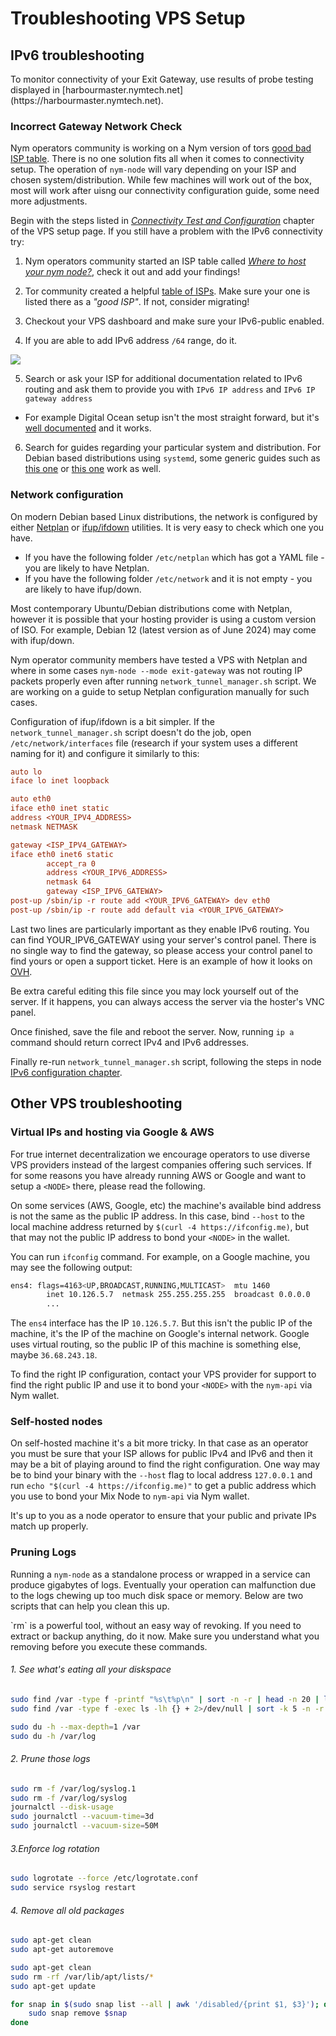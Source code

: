 
# Troubleshooting VPS Setup

<VarInfo/>

## IPv6 troubleshooting

<Callout color="info" emoji="ℹ️">
To monitor connectivity of your Exit Gateway, use results of probe testing displayed in [harbourmaster.nymtech.net](https://harbourmaster.nymtech.net).
</Callout>

### Incorrect Gateway Network Check

Nym operators community is working on a Nym version of tors [good bad ISP table](https://community.torproject.org/relay/community-resources/good-bad-isps/). There is no one solution fits all when it comes to connectivity setup. The operation of `nym-node` will vary depending on your ISP and chosen system/distribution.  While few machines will work out of the box, most will work after uisng our connectivity configuration guide, some need more adjustments.

Begin with the steps listed in [*Connectivity Test and Configuration*](../nodes/preliminary-steps/vps-setup.mdx#connectivity-test-and-configuration) chapter of the VPS setup page. If you still have a problem with the IPv6 connectivity try:

<Steps>

1. Nym operators community started an ISP table called [*Where to host your nym node?*](../community-counsel/isp-list.mdx), check it out and add your findings!

2. Tor community created a helpful [table of ISPs](https://community.torproject.org/relay/community-resources/good-bad-isps/). Make sure your one is listed there as a *"good ISP"*. If not, consider migrating!

3. Checkout your VPS dashboard and make sure your IPv6-public enabled.

4. If you are able to add IPv6 address `/64` range, do it.

![](/images/operators/ipv6_64.png)

5. Search or ask your ISP for additional documentation related to IPv6 routing and ask them to provide you with `IPv6 IP address` and `IPv6 IP gateway address`
- For example Digital Ocean setup isn't the most straight forward, but it's [well documented](https://docs.digitalocean.com/products/networking/ipv6/how-to/enable/#on-existing-droplets) and it works.

6. Search for guides regarding your particular system and distribution. For Debian based distributions using `systemd`, some generic guides such as [this one](https://cloudzy.com/blog/configure-ipv6-on-ubuntu/) or [this one](https://help.ovhcloud.com/csm/en-ie-vps-configuring-ipv6?id=kb_article_view&sysparm_article=KB0047567) work as well.

</Steps>

### Network configuration

On modern Debian based Linux distributions, the network is configured by either [Netplan](https://netplan.io/) or [ifup/ifdown](https://manpages.debian.org/testing/ifupdown/ifup.8.en.html) utilities. It is very easy to check which one you have.

- If you have the following folder `/etc/netplan` which has got a YAML file - you are likely to have Netplan.
- If you have the following folder `/etc/network` and it is not empty - you are likely to have ifup/down.

Most contemporary Ubuntu/Debian distributions come with Netplan, however it is possible that your hosting provider is using a custom version of ISO. For example, Debian 12 (latest version as of June 2024) may come with ifup/down.

Nym operator community members have tested a VPS with Netplan and where in some cases `nym-node --mode exit-gateway` was not routing IP packets properly even after running `network_tunnel_manager.sh` script. We are working on a guide to setup Netplan configuration manually for such cases.

Configuration of ifup/ifdown is a bit simpler. If the `network_tunnel_manager.sh` script doesn't do the job, open `/etc/network/interfaces` file (research if your system uses a different naming for it) and configure it similarly to this:

```ini
auto lo
iface lo inet loopback

auto eth0
iface eth0 inet static
address <YOUR_IPV4_ADDRESS>
netmask NETMASK

gateway <ISP_IPV4_GATEWAY>
iface eth0 inet6 static
        accept_ra 0
        address <YOUR_IPV6_ADDRESS>
        netmask 64
        gateway <ISP_IPV6_GATEWAY>
post-up /sbin/ip -r route add <YOUR_IPV6_GATEWAY> dev eth0
post-up /sbin/ip -r route add default via <YOUR_IPV6_GATEWAY>
```
Last two lines are particularly important as they enable IPv6 routing. You can find YOUR_IPV6_GATEWAY using your server's control panel. There is no single way to find the gateway, so please access your control panel to find yours or open a support ticket. Here is an example of how it looks on [OVH](https://help.ovhcloud.com/csm/en-ie-vps-configuring-ipv6?id=kb_article_view&sysparm_article=KB0047567).

<Callout color="danger" emoji="⚠️">
Be extra careful editing this file since you may lock yourself out of the server. If it happens, you can always access the server via the hoster's VNC panel.
</Callout>

Once finished, save the file and reboot the server. Now, running `ip a` command should return correct IPv4 and IPv6 addresses.

Finally re-run `network_tunnel_manager.sh` script, following the steps in node [IPv6 configuration chapter](../nodes/nym-node/configuration.mdx#ipv6-configuration).

## Other VPS troubleshooting

### Virtual IPs and hosting via Google & AWS

For true internet decentralization we encourage operators to use diverse VPS providers instead of the largest companies offering such services. If for some reasons you have already running AWS or Google and want to setup a `<NODE>` there, please read the following.

On some services (AWS, Google, etc) the machine's available bind address is not the same as the public IP address. In this case, bind `--host` to the local machine address returned by `$(curl -4 https://ifconfig.me)`, but that may not the public IP address to bond your `<NODE>` in the wallet.

You can run `ifconfig` command. For example, on a Google machine, you may see the following output:

```sh
ens4: flags=4163<UP,BROADCAST,RUNNING,MULTICAST>  mtu 1460
        inet 10.126.5.7  netmask 255.255.255.255  broadcast 0.0.0.0
        ...
```

The `ens4` interface has the IP `10.126.5.7`. But this isn't the public IP of the machine, it's the IP of the machine on Google's internal network. Google uses virtual routing, so the public IP of this machine is something else, maybe `36.68.243.18`.

To find the right IP configuration, contact your VPS provider for support to find the right public IP and use it to bond your `<NODE>` with the `nym-api` via Nym wallet.

### Self-hosted nodes

On self-hosted machine it's a bit more tricky. In that case as an operator you must be sure that your ISP allows for public IPv4 and IPv6 and then it may be a bit of playing around to find the right configuration. One way may be to bind your binary with the `--host` flag to local address `127.0.0.1` and run `echo "$(curl -4 https://ifconfig.me)"` to get a public address which you use to bond your Mix Node to `nym-api` via Nym wallet.

It's up to you as a node operator to ensure that your public and private IPs match up properly.

### Pruning Logs

Running a `nym-node` as a standalone process or wrapped in a service can produce gigabytes of logs. Eventually your operation can malfunction due to the logs chewing up too much disk space or memory. Below are two scripts that can help you clean this up.

<Callout color="danger" emoji="⚠️">
`rm` is a powerful tool, without an easy way of revoking. If you need to extract or backup anything, do it now. Make sure you understand what you removing before you execute these commands.
</Callout>


<Steps>

###### 1. See what's eating all your diskspace

```sh
sudo find /var -type f -printf "%s\t%p\n" | sort -n -r | head -n 20 | ls -lh
sudo find /var -type f -exec ls -lh {} + 2>/dev/null | sort -k 5 -n -r | head -n 20

sudo du -h --max-depth=1 /var
sudo du -h /var/log
```
###### 2. Prune those logs
```sh
sudo rm -f /var/log/syslog.1
sudo rm -f /var/log/syslog
journalctl --disk-usage
sudo journalctl --vacuum-time=3d
sudo journalctl --vacuum-size=50M
```

###### 3.Enforce log rotation
```sh
sudo logrotate --force /etc/logrotate.conf
sudo service rsyslog restart
```

###### 4. Remove all old packages
```sh
sudo apt-get clean
sudo apt-get autoremove

sudo apt-get clean
sudo rm -rf /var/lib/apt/lists/*
sudo apt-get update

for snap in $(sudo snap list --all | awk '/disabled/{print $1, $3}'); do
    sudo snap remove $snap
done
```

</Steps>
